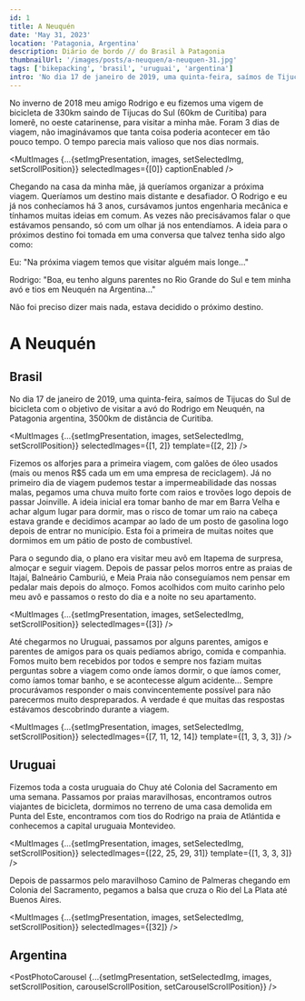 ```yaml
---
id: 1
title: A Neuquén
date: 'May 31, 2023'
location: 'Patagonia, Argentina'
description: Diário de bordo // do Brasil à Patagonia
thumbnailUrl: '/images/posts/a-neuquen/a-neuquen-31.jpg'
tags: ['bikepacking', 'brasil', 'uruguai', 'argentina']
intro: 'No dia 17 de janeiro de 2019, uma quinta-feira, saímos de Tijucas do Sul de bicicleta com o objetivo de visitar a avó do Rodrigo em Neuquén, na Patagonia argentina, 3500km de distância de Curitiba.'
---
```


No inverno de 2018 meu amigo Rodrigo e eu fizemos uma vigem de bicicleta de 330km saindo de Tijucas do Sul (60km de Curitiba) para Iomerê, no oeste catarinense, para visitar a minha mãe. Foram 3 dias de viagem, não imaginávamos que tanta coisa poderia acontecer em tão pouco tempo. O tempo parecia mais valioso que nos dias normais.

<MultImages
    {...{setImgPresentation, images, setSelectedImg, setScrollPosition}} 
    selectedImages={[0]}
    captionEnabled
/>

Chegando na casa da minha mãe, já queríamos organizar a próxima viagem. Queríamos um destino mais distante e desafiador. O Rodrigo e eu já nos conhecíamos há 3 anos, cursávamos juntos engenharia mecânica e tínhamos muitas ideias em comum. As vezes não precisávamos falar o que estávamos pensando, só com um olhar já nos entendíamos. A ideia para o próximos destino foi tomada em uma conversa que talvez tenha sido algo como:

<Indent>
Eu: "Na próxima viagem temos que visitar alguém mais longe..."

Rodrigo: "Boa, eu tenho alguns parentes no Rio Grande do Sul e tem minha avó e tios em Neuquén na Argentina..."
</Indent>

Não foi preciso dizer mais nada, estava decidido o próximo destino.

# A Neuquén
## Brasil
No dia 17 de janeiro de 2019, uma quinta-feira, saímos de Tijucas do Sul de bicicleta com o objetivo de visitar a avó do Rodrigo em Neuquén, na Patagonia argentina, 3500km de distância de Curitiba.

<MultImages
    {...{setImgPresentation, images, setSelectedImg, setScrollPosition}} 
    selectedImages={[1, 2]}
    template={[2, 2]}
/>

Fizemos os alforjes para a primeira viagem, com galões de óleo usados (mais ou menos R$5 cada um em uma empresa de reciclagem). Já no primeiro dia de viagem pudemos testar a impermeabilidade das nossas malas, pegamos uma chuva muito forte com raios e trovões logo depois de passar Joinville. A ideia inicial era tomar banho de mar em Barra Velha e achar algum lugar para dormir, mas o risco de tomar um raio na cabeça estava grande e decidimos acampar ao lado de um posto de gasolina logo depois de entrar no município. Esta foi a primeira de muitas noites que dormimos em um pátio de posto de combustível.

Para o segundo dia, o plano era visitar meu avô em Itapema de surpresa, almoçar e seguir viagem. Depois de passar pelos morros entre as praias de Itajaí, Balneário Camburiú, e Meia Praia não conseguíamos nem pensar em pedalar mais depois do almoço. Fomos acolhidos com muito carinho pelo meu avô e passamos o resto do dia e a noite no seu apartamento.

<MultImages
    {...{setImgPresentation, images, setSelectedImg, setScrollPosition}}
    selectedImages={[3]}
/>

Até chegarmos no Uruguai, passamos por alguns parentes, amigos e parentes de amigos para os quais pedíamos abrigo, comida e companhia. Fomos muito bem recebidos por todos e sempre nos faziam muitas perguntas sobre a viagem como onde íamos dormir, o que íamos comer, como íamos tomar banho, e se acontecesse algum acidente... Sempre procurávamos responder o mais convincentemente possível para não parecermos muito despreparados. A verdade é que muitas das respostas estávamos descobrindo durante a viagem.

<MultImages
    {...{setImgPresentation, images, setSelectedImg, setScrollPosition}}
    selectedImages={[7, 11, 12, 14]}
    template={[1, 3, 3, 3]}
/>

## Uruguai
Fizemos toda a costa uruguaia do Chuy até Colonia del Sacramento em uma semana. Passamos por praias maravilhosas, encontramos outros viajantes de bicicleta, dormimos no terreno de uma casa demolida em Punta del Este, encontramos com tios do Rodrigo na praia de Atlántida e conhecemos a capital uruguaia Montevideo.

<MultImages
    {...{setImgPresentation, images, setSelectedImg, setScrollPosition}}
    selectedImages={[22, 25, 29, 31]}
    template={[1, 3, 3, 3]}
/>

Depois de passarmos pelo maravilhoso Camino de Palmeras chegando em Colonia del Sacramento, pegamos a balsa que cruza o Rio del La Plata até Buenos Aires.

<MultImages
    {...{setImgPresentation, images, setSelectedImg, setScrollPosition}}
    selectedImages={[32]}
/>

## Argentina


<PostPhotoCarousel {...{setImgPresentation, setSelectedImg, images, setScrollPosition, carouselScrollPosition, setCarouselScrollPosition}} />

